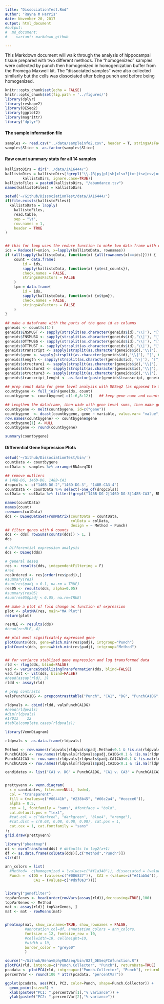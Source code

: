 ```yaml
---
title: "DissociationTest.Rmd"
author: "Rayna M Harris"
date: November 20, 2017
output: html_document
#output:
#  md_document:
#    variant: markdown_github

---
```


This Markdown document will walk through the analysis of hippocampal tissue prepared with two different methods. The "homogenized" samples were collected by punch then homogenized in homogenization buffer from the Promega Maxwell kit. The "dissociated samples" were also collected similarily but the cells was dissociated after being punch and before being homogenized. 

```r
knitr::opts_chunk$set(echo = FALSE)
knitr::opts_chunk$set(fig.path = '../figures/')
library(dplyr)
library(reshape2)
library(DESeq2)
library(ggplot2)
library(magrittr)
library("dplyr")
```

#### The sample information file
```r
samples <- read.csv("../data/sampleinfo2.csv", header = T, stringsAsFactors = TRUE)
samples$Slice <- as.factor(samples$Slice)
```

#### Raw count summary stats for all 14 samples
```r
kallistoDirs = dir("../data/JA16444/")
kallistoDirs = kallistoDirs[!grepl("\\.(R|py|pl|sh|xlsx?|txt|tsv|csv|org|md|obo|png|jpg|pdf)$",
        kallistoDirs, ignore.case=TRUE)]
kallistoFiles = paste0(kallistoDirs, "/abundance.tsv")
names(kallistoFiles) = kallistoDirs

setwd('~/Github/DissociationTest/data/JA16444/')
if(file.exists(kallistoFiles))
  kallistoData = lapply(
    kallistoFiles,
    read.table,
    sep = "\t",
    row.names = 1,
    header = TRUE
)


## this for loop uses the reduce function to make two data frame with counts or tpm from all the samples
ids = Reduce(f=union, x=lapply(kallistoData, rownames))
if (all(sapply(kallistoData, function(x) {all(rownames(x)==ids)}))) {
    count = data.frame(
        id = ids,
        sapply(kallistoData, function(x) {x$est_counts}),
        check.names = FALSE,
        stringsAsFactors = FALSE
    )
    tpm = data.frame(
        id = ids,
        sapply(kallistoData, function(x) {x$tpm}),
        check.names = FALSE,
        stringsAsFactors = FALSE
    )
}
 
## make a dataframe with the parts of the gene id as columns
geneids <- count[c(1)] 
geneids$ENSMUST <- sapply(strsplit(as.character(geneids$id),'\\|'), "[", 1)
geneids$ENSMUSG <- sapply(strsplit(as.character(geneids$id),'\\|'), "[", 2)
geneids$OTTMUSG <- sapply(strsplit(as.character(geneids$id),'\\|'), "[", 3)
geneids$OTTMUST <- sapply(strsplit(as.character(geneids$id),'\\|'), "[", 4)
geneids$transcript <- sapply(strsplit(as.character(geneids$id),'\\|'), "[", 5)
geneids$gene <- sapply(strsplit(as.character(geneids$id),'\\|'), "[", 6)
geneids$length <- sapply(strsplit(as.character(geneids$id),'\\|'), "[", 7)
geneids$structure1 <- sapply(strsplit(as.character(geneids$id),'\\|'), "[", 8)
geneids$structure2 <- sapply(strsplit(as.character(geneids$id),'\\|'), "[", 9)
geneids$structure3 <- sapply(strsplit(as.character(geneids$id),'\\|'), "[", 10)
geneids$transcript_lenght <- as.factor(paste(geneids$transcript, geneids$length, sep="_"))
 
## prep count data for gene level analysis with DESeq2 (as opposed to transcript level anlaysis)
countbygene <- full_join(geneids, count)
countbygene <- countbygene[-c(1:6,8:12)]   ## keep gene name and counts for samples)

## lengthen the dataframe, then wide with gene level sums, then make gene the row name, then round the value to nearest integer
countbygene <- melt(countbygene, id=c("gene")) 
countbygene  <- dcast(countbygene, gene ~ variable, value.var= "value", fun.aggregate=sum)
row.names(countbygene) <- countbygene$gene
countbygene[1] <- NULL
countbygene <- round(countbygene)
```

```r
summary(countbygene)
```

#### Differential Gene Expression Plots
```r
setwd('~/Github/DissociationTest/bin/')
countData <- countbygene 
colData <- samples %>% arrange(RNAseqID)

## remove outliers
# 146B-DG, 146D-DG, 148B-CA1
dropcols <- c("146B-DG-2","146D-DG-3", "148B-CA3-4")
countData <- countData %>% select(-one_of(dropcols))
colData <- colData %>% filter(!grepl("146B-DG-2|146D-DG-3|148B-CA3", RNAseqID))

names(countData)
names(count)
rownames(colData)
dds <- DESeqDataSetFromMatrix(countData = countData,
                              colData = colData,
                              design = ~ Method + Punch)
## filter genes with 0 counts
dds <- dds[ rowSums(counts(dds)) > 1, ]
dds

# Differential expression analysis
dds <- DESeq(dds)

# general deseq
res <- results(dds, independentFiltering = F)
#res
resOrdered <- res[order(res$padj),]
#summary(res)
#sum(res$padj < 0.1, na.rm = TRUE)
res05 <- results(dds, alpha=0.05)
#summary(res05)
#sum(res05$padj < 0.05, na.rm=TRUE)

## make a plot of fold change as function of expression
plot <- plotMA(res, main="MA Plot")
return(plot)

resMLE <- results(dds)
#head(resMLE, 4)

## plot most significatnly expressed gene
plotCounts(dds, gene=which.min(res$padj), intgroup="Punch")
plotCounts(dds, gene=which.min(res$padj), intgroup="Method")


## for variance stablized gene expression and log transformed data
rld <- rlog(dds, blind=FALSE)
vsd <- varianceStabilizingTransformation(dds, blind=FALSE)
vsd.fast <- vst(dds, blind=FALSE)
#head(assay(rld), 3)
rldd <- assay(rld)

# prep contrasts
valsPunchCA1DG <- prepcontrasttable("Punch", "CA1", "DG", "PunchCA1DG", "valsPunchCA1DG")

rldpvals <- cbind(rldd, valsPunchCA1DG)
#head(rldpvals)
#dim(rldpvals)
#17013    22
#table(complete.cases(rldpvals))
```

```r
library(VennDiagram)

rldpvals <- as.data.frame(rldpvals)

Method <- row.names(rldpvals[rldpvals$padj.Method<0.1 & !is.na(rldpvals$padj.Method),])
PunchCA1DG <- row.names(rldpvals[rldpvals$padj.CA1DG<0.1 & !is.na(rldpvals$padj.CA1DG),])
PunchCA1CA3 <- row.names(rldpvals[rldpvals$padj.CA1CA3<0.1 & !is.na(rldpvals$padj.CA1CA3),])
PunchCA3DG <- row.names(rldpvals[rldpvals$padj.CA3DG<0.1 & !is.na(rldpvals$padj.CA3DG),])

candidates <- list("CA1 v. DG" = PunchCA1DG, "CA1 v. CA3" = PunchCA1CA3,"CA3 v. DG"= PunchCA3DG, "homogenized v. dissociated" = Method)


prettyvenn <- venn.diagram(
  x = candidates, filename=NULL, lwd=4,
  col = "transparent",
  fill = (values=c("#00441b", "#238b45", "#66c2a4", "#ccece6")),
  alpha = 0.5,
  cex = 1, fontfamily = "sans", #fontface = "bold",
  cat.default.pos = "text",
  #cat.col = c("darkred", "darkgreen", "blue4", "orange"),
  #cat.dist = c(0.08, 0.08, 0.08, 0.08), cat.pos = 1,
  cat.cex = 1, cat.fontfamily = "sans"
);
grid.draw(prettyvenn)

```

```r
library("pheatmap")
nt <- normTransform(dds) # defaults to log2(x+1) 
df <- as.data.frame(colData(dds)[,c("Method","Punch")])
str(df)

ann_colors = list(
  #Method=  c(homogenized = (values=c("#f1a340")), dissociated = (values=c("#9970ab"))),
  Punch =  c(DG = (values=c("#006837")),  CA3 = (values=c("#41ab5d")), 
             CA1 = (values=c("#d9f0a3"))))


library("genefilter")
topVarGenes <- head(order(rowVars(assay(rld)),decreasing=TRUE),100)
topVarGenes <- Method
mat <- assay(rld)[ topVarGenes, ]
mat <- mat - rowMeans(mat)


pheatmap(mat, show_colnames=TRUE, show_rownames = FALSE,
         #annotation_col=df, annotation_colors = ann_colors,
         fontsize = 12, fontsize_row = 10, 
         #cellwidth=10, cellheight=10,
         #width = 10,
         border_color = "grey60"
         )

```

```r
source("~/Github/BehavEphyRNAseq/bin/02f_DESeqPCAfunction.R")
plotPCA(rld, intgroup=c("Punch.Collector", "Punch"), returnData=TRUE)
pcadata <- plotPCA(rld, intgroup=c("Punch.Collector", "Punch"), returnData=TRUE)
percentVar <- round(100 * attr(pcadata, "percentVar"))

ggplot(pcadata, aes(PC1, PC2, color=Punch, shape=Punch.Collector)) +
  geom_point(size=5) +
  xlab(paste0("PC1: ",percentVar[1],"% variance")) +
  ylab(paste0("PC2: ",percentVar[2],"% variance"))
```